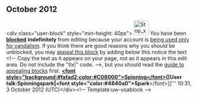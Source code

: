 <article id="37202697" title=User talk:Doomduck456>
	<talkpage id="37202697" title="User talk:Doomduck456">
== October 2012 ==
&lt;div class=&quot;user-block&quot; style=&quot;min-height: 40px&quot;&gt; [[Image:Stop x nuvola.svg|40px|left|alt=|link=]] You have been '''[[Wikipedia:Blocking policy|blocked]]''' '''indefinitely''' from editing because your account is [[Wikipedia:Vandalism-only account|being used only for vandalism]].   If you think there are good reasons why you should be unblocked, you may [[Wikipedia:Appealing a block|appeal this block]] by adding below this notice the text &lt;!-- Copy the text as it appears on your page, not as it appears in this edit area. Do not include the &quot;tlx|&quot; code. --&gt;{{tlx|unblock|2=reason=''Your reason here &amp;#126;&amp;#126;&amp;#126;&amp;#126;''}}, but you should read the [[Wikipedia:Guide to appealing blocks|guide to appealing blocks]] first. '''[[User:Spinningspark|&lt;font style=&quot;background:#fafad2;color:#C08000&quot;&gt;Spinning&lt;/font&gt;]][[User talk:Spinningspark|&lt;font style=&quot;color:#4840a0&quot;&gt;Spark'''&lt;/font&gt;]]''' 10:31, 3 October 2012 (UTC)&lt;/div&gt;&lt;!-- Template:uw-voablock --&gt;
	</talkpage>
</article>